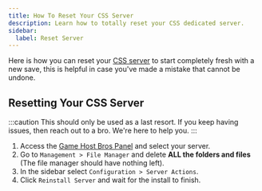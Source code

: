 ```yaml
---
title: How To Reset Your CSS Server
description: Learn how to totally reset your CSS dedicated server.
sidebar:
  label: Reset Server
---
```


Here is how you can reset your [CSS server](https://www.gamehostbros.com/counter-strike-source-server-hosting/) to start completely fresh with a new save, this is helpful in case you've made a mistake that cannot be undone.

## Resetting Your CSS Server

:::caution
This should only be used as a last resort. If you keep having issues, then reach out to a bro. We're here to help you.
:::

<Steps>

1. Access the [Game Host Bros Panel](https://panel.gamehostbros.com/) and select your server.
2. Go to `Management > File Manager` and delete **ALL the folders and files** (The file manager should have nothing left).
3. In the sidebar select `Configuration > Server Actions`.
4. Click `Reinstall Server` and wait for the install to finish.
</Steps>
